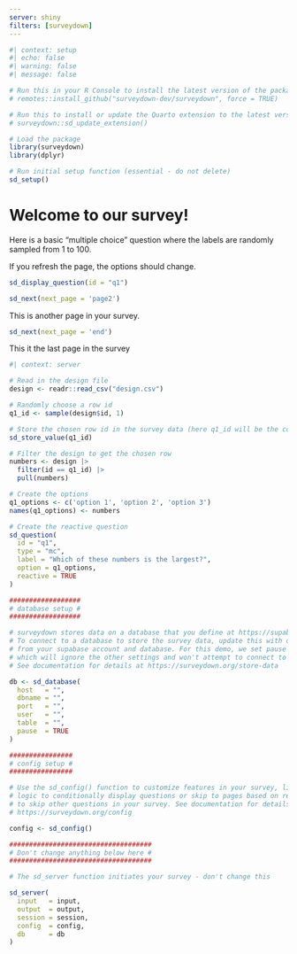 ```yaml
---
server: shiny
filters: [surveydown]
---
```


```r
#| context: setup
#| echo: false
#| warning: false
#| message: false

# Run this in your R Console to install the latest version of the package:
# remotes::install_github("surveydown-dev/surveydown", force = TRUE)

# Run this to install or update the Quarto extension to the latest version:
# surveydown::sd_update_extension()

# Load the package
library(surveydown)
library(dplyr)

# Run initial setup function (essential - do not delete)
sd_setup()
```

::: {#welcome .sd-page}

# Welcome to our survey!

Here is a basic "multiple choice" question where the labels are randomly sampled from 1 to 100.

If you refresh the page, the options should change.

```r
sd_display_question(id = "q1")
```

```r
sd_next(next_page = 'page2')
```

:::

::: {#page2 .sd-page}

This is another page in your survey.
```r
sd_next(next_page = 'end')
```

:::

::: {#end .sd-page}

This it the last page in the survey

:::

```r
#| context: server

# Read in the design file
design <- readr::read_csv("design.csv")

# Randomly choose a row id
q1_id <- sample(design$id, 1)

# Store the chosen row id in the survey data (here q1_id will be the column name)
sd_store_value(q1_id) 

# Filter the design to get the chosen row
numbers <- design |> 
  filter(id == q1_id) |> 
  pull(numbers)

# Create the options
q1_options <- c('option 1', 'option 2', 'option 3')
names(q1_options) <- numbers

# Create the reactive question
sd_question(
  id = "q1",
  type = "mc",  
  label = "Which of these numbers is the largest?",
  option = q1_options,
  reactive = TRUE
)

##################
# database setup #
##################

# surveydown stores data on a database that you define at https://supabase.com/
# To connect to a database to store the survey data, update this with details
# from your supabase account and database. For this demo, we set pause = TRUE
# which will ignore the other settings and won't attempt to connect to the database.
# See documentation for details at https://surveydown.org/store-data

db <- sd_database(
  host   = "",
  dbname = "",
  port   = "",
  user   = "",
  table  = "",
  pause  = TRUE
)

################
# config setup #
################

# Use the sd_config() function to customize features in your survey, like
# logic to conditionally display questions or skip to pages based on responses
# to skip other questions in your survey. See documentation for details at
# https://surveydown.org/config

config <- sd_config()

####################################
# Don't change anything below here #
####################################

# The sd_server function initiates your survey - don't change this

sd_server(
  input   = input,
  output  = output,
  session = session,
  config  = config,
  db      = db
)
```
